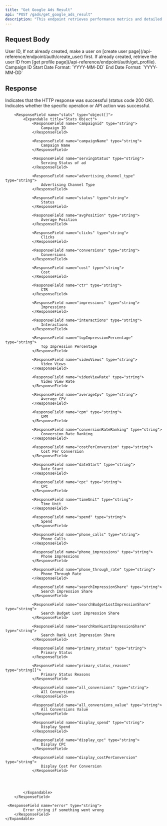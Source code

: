 ```yaml
---
title: "Get Google Ads Result"
api: "POST /gads/get_google_ads_result"
description: "This endpoint retrieves performance metrics and detailed reporting data for a specific Google Ads campaign. Users can fetch insights such as clicks, impressions, conversions, cost, and more within a selected date range. It helps evaluate how well a campaign is performing across various key metrics."
---
```


## Request Body

<ParamField body="userId" type="string" required>
	User ID, If not already created, make a user on [create user
	page](/api-reference/endpoint/auth/create_user) first. If already created,
	retrieve the user ID from [get profile
	page](/api-reference/endpoint/auth/get_profile).
</ParamField>

<ParamField body="campaignId" type="string" required>
	Campaign ID
</ParamField>

<ParamField body="startDate" type="string">
	Start Date Format: `YYYY-MM-DD`
</ParamField>

<ParamField body="endDate" type="string">
	End Date Format: `YYYY-MM-DD`
</ParamField>

## Response

<ResponseField name="success" type="boolean">
	Indicates that the HTTP response was successful (status code 200 OK).
</ResponseField>

<ResponseField name="results" type="object">
  <Expandable title="Results Object">
        <ResponseField name="success" type="boolean">
			Indicates whether the specific operation or API action was successful.
        </ResponseField>

       	<ResponseField name="stats" type="object[]">
            <Expandable title="Stats Object">
                <ResponseField name="campaignid" type="string">
                    Campaign ID
                </ResponseField>

                <ResponseField name="campaignName" type="string">
                    Campaign Name
                </ResponseField>

                <ResponseField name="servingStatus" type="string">
                    Serving Status of ad
                </ResponseField>

                <ResponseField name="advertising_channel_type" type="string">
                    Advertising Channel Type
                </ResponseField>

                <ResponseField name="status" type="string">
                    Status
                </ResponseField>

                <ResponseField name="avgPosition" type="string">
                    Average Position
                </ResponseField>

                <ResponseField name="clicks" type="string">
                    Clicks
                </ResponseField>

                <ResponseField name="conversions" type="string">
                    Conversions
                </ResponseField>

                <ResponseField name="cost" type="string">
                    Cost
                </ResponseField>

                <ResponseField name="ctr" type="string">
                    CTR
                </ResponseField>

                <ResponseField name="impressions" type="string">
                    Impressions
                </ResponseField>

                <ResponseField name="interactions" type="string">
                    Interactions
                </ResponseField>

                <ResponseField name="topImpressionPercentage" type="string">
                    Top Impression Percentage
                </ResponseField>

                <ResponseField name="videoViews" type="string">
                    Video Views
                </ResponseField>

                <ResponseField name="videoViewRate" type="string">
                    Video View Rate
                </ResponseField>

                <ResponseField name="averageCpv" type="string">
                    Average CPV
                </ResponseField>

                <ResponseField name="cpm" type="string">
                    CPM
                </ResponseField>

                <ResponseField name="conversionRateRanking" type="string">
                    Conversion Rate Ranking
                </ResponseField>

                <ResponseField name="costPerConversion" type="string">
                    Cost Per Conversion
                </ResponseField>

                <ResponseField name="dateStart" type="string">
                    Date Start
                </ResponseField>

                <ResponseField name="cpc" type="string">
                    CPC
                </ResponseField>

                <ResponseField name="timeUnit" type="string">
                    Time Unit
                </ResponseField>

                <ResponseField name="spend" type="string">
                    Spend
                </ResponseField>

                <ResponseField name="phone_calls" type="string">
                    Phone Calls
                </ResponseField>

                <ResponseField name="phone_impressions" type="string">
                    Phone Impressions
                </ResponseField>

                <ResponseField name="phone_through_rate" type="string">
                    Phone Through Rate
                </ResponseField>

                <ResponseField name="searchImpressionShare" type="string">
                    Search Impression Share
                </ResponseField>

                <ResponseField name="searchBudgetLostImpressionShare" type="string">
                    Search Budget Lost Impression Share
                </ResponseField>

                <ResponseField name="searchRankLostImpressionShare" type="string">
                    Search Rank Lost Impression Share
                </ResponseField>

                <ResponseField name="primary_status" type="string">
                    Primary Status
                </ResponseField>

                <ResponseField name="primary_status_reasons" type="string[]">
                    Primary Status Reasons
                </ResponseField>

                <ResponseField name="all_conversions" type="string">
                    All Conversions
                </ResponseField>

                <ResponseField name="all_conversions_value" type="string">
                    All Conversions Value
                </ResponseField>

                <ResponseField name="display_spend" type="string">
                    Display Spend
                </ResponseField>

                <ResponseField name="display_cpc" type="string">
                    Display CPC
                </ResponseField>

                <ResponseField name="display_costPerConversion" type="string">
                    Display Cost Per Conversion
                </ResponseField>

      
                                                                                                          
       
            </Expandable>
        </ResponseField>

     <ResponseField name="error" type="string">
    		Error string if something went wrong
    	</ResponseField>
    </Expandable>
</ResponseField>